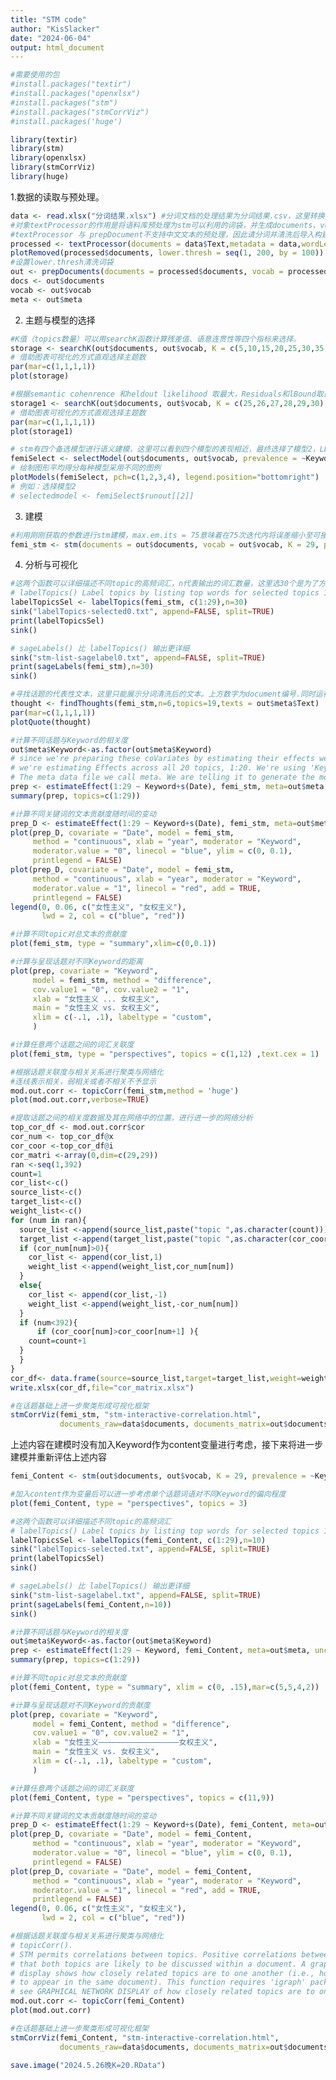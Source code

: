 ---
title: "STM code"
author: "KisSlacker"
date: "2024-06-04"
output: html_document
---
```{r}
#需要使用的包
#install.packages("textir")
#install.packages("openxlsx")
#install.packages("stm")
#install.packages("stmCorrViz")
#install.packages('huge')
```

```{r}
library(textir)
library(stm)
library(openxlsx)
library(stmCorrViz)
library(huge)
```
1.数据的读取与预处理。
```{r}
data <- read.xlsx("分词结果.xlsx") #分词文档的处理结果为分词结果.csv，这里转换为xlsx文件使用
#对象textProcessor的作用是将语料库预处理为stm可以利用的词袋，并生成documents、vocab、和meta三个重要变量，还可以根据设定的wordLength参数删除不在长度范围内的词，并进一步利用plotRemoved函数生成关于门槛设置与移除的document、word、token的数量的关系，从而确定接下来的lower.thresh参数
#textProcessor 与 prepDocument不支持中文文本的预处理，因此请分词并清洗后导入构建词袋,英文文本无需进行此操作
processed <- textProcessor(documents = data$Text,metadata = data,wordLengths = c(1,Inf))
plotRemoved(processed$documents, lower.thresh = seq(1, 200, by = 100))
#设置lower.thresh清洗词袋
out <- prepDocuments(documents = processed$documents, vocab = processed$vocab, meta = processed$meta, lower.thresh = 15)
docs <- out$documents
vocab <- out$vocab
meta <- out$meta
```
2. 主题与模型的选择
```{r}
#K值（topics数量）可以用searchK函数计算残差值、语意连贯性等四个指标来选择。
storage <- searchK(out$documents, out$vocab, K = c(5,10,15,20,25,30,35,40,45,50,55,60), data = meta,prevalence = ~Keyword+s(Date))
# 借助图表可视化的方式直观选择主题数
par(mar=c(1,1,1,1))
plot(storage)
```

```{r}
#根据semantic cohenrence 和heldout likelihood 取最大，Residuals和lBound取最小的原则，将范围细化至25-30，并最终选取29作为K值
storage1 <- searchK(out$documents, out$vocab, K = c(25,26,27,28,29,30), data = meta,prevalence = ~Keyword+s(Date))
# 借助图表可视化的方式直观选择主题数
par(mar=c(1,1,1,1))
plot(storage1)
```

```{r}
# stm有四个备选模型进行语义建模，这里可以看到四个模型的表现相近，最终选择了模型2，LDA模型
femiSelect <- selectModel(out$documents, out$vocab, prevalence = ~Keyword+s(Date), K = 29,  max.em.its = 75, data = out$meta, runs = 20, seed = 8458159)
# 绘制图形平均得分每种模型采用不同的图例
plotModels(femiSelect, pch=c(1,2,3,4), legend.position="bottomright")
# 例如：选择模型2
# selectedmodel <- femiSelect$runout[[2]]
```
3. 建模
```{r}
#利用刚刚获取的参数进行stm建模，max.em.its = 75意味着在75次迭代内将误差缩小至可接受的范围
femi_stm <- stm(documents = out$documents, vocab = out$vocab, K = 29, prevalence = ~Keyword+s(Date), max.em.its = 75, data = out$meta, init.type = "LDA")
```
4. 分析与可视化

```{r}
#这两个函数可以详细描述不同topic的高频词汇，n代表输出的词汇数量，这里选30个是为了方便话题命名。
# labelTopics() Label topics by listing top words for selected topics 1 to 5.
labelTopicsSel <- labelTopics(femi_stm, c(1:29),n=30)
sink("labelTopics-selected0.txt", append=FALSE, split=TRUE)
print(labelTopicsSel)
sink()

# sageLabels() 比 labelTopics() 输出更详细
sink("stm-list-sagelabel0.txt", append=FALSE, split=TRUE)
print(sageLabels(femi_stm),n=30)
sink()
```
```{r}
#寻找话题的代表性文本，这里只能展示分词清洗后的文本。上方数字为document编号.同时运行29个topics似乎可能导致程序崩溃。
thought <- findThoughts(femi_stm,n=6,topics=19,texts = out$meta$Text)
par(mar=c(1,1,1,1))
plotQuote(thought)
```

```{r}
#计算不同话题与Keyword的相关度
out$meta$Keyword<-as.factor(out$meta$Keyword)
# since we're preparing these coVariates by estimating their effects we call these estimated effects 'prep'
# we're estimating Effects across all 20 topics, 1:20. We're using 'Keyword' and normalized 'day,' using the topic model femi_stm. 
# The meta data file we call meta. We are telling it to generate the model while accounting for all possible uncertainty. Note: when estimating effects of one covariate, others are held at their mean
prep <- estimateEffect(1:29 ~ Keyword+s(Date), femi_stm, meta=out$meta, uncertainty = "Global")
summary(prep, topics=c(1:29))
```

```{r}
#计算不同关键词的文本贡献度随时间的变动
prep_D <- estimateEffect(1:29 ~ Keyword+s(Date), femi_stm, meta=out$meta, uncertainty = "Global")
plot(prep_D, covariate = "Date", model = femi_stm,
     method = "continuous", xlab = "year", moderator = "Keyword",
     moderator.value = "0", linecol = "blue", ylim = c(0, 0.1),
     printlegend = FALSE)
plot(prep_D, covariate = "Date", model = femi_stm,
     method = "continuous", xlab = "year", moderator = "Keyword",
     moderator.value = "1", linecol = "red", add = TRUE,
     printlegend = FALSE)
legend(0, 0.06, c("女性主义", "女权主义"),
       lwd = 2, col = c("blue", "red"))
```

```{r}
#计算不同topic对总文本的贡献度
plot(femi_stm, type = "summary",xlim=c(0,0.1))
```




```{r}
#计算与呈现话题对不同Keyword的距离
plot(prep, covariate = "Keyword", 
     model = femi_stm, method = "difference",
     cov.value1 = "0", cov.value2 = "1",
     xlab = "女性主义 ... 女权主义",
     main = "女性主义 vs. 女权主义",
     xlim = c(-.1, .1), labeltype = "custom",
     )
```

```{r}
#计算任意两个话题之间的词汇关联度
plot(femi_stm, type = "perspectives", topics = c(1,12) ,text.cex = 1)
```

```{r}
#根据话题关联度与相关关系进行聚类与网络化
#连线表示相关，弱相关或者不相关不予显示
mod.out.corr <- topicCorr(femi_stm,method = 'huge')
plot(mod.out.corr,verbose=TRUE)
```
```{r}
#提取话题之间的相关度数据及其在网络中的位置，进行进一步的网络分析
top_cor_df <- mod.out.corr$cor
cor_num <- top_cor_df@x
cor_coor <-top_cor_df@i
cor_matri <-array(0,dim=c(29,29))
ran <-seq(1,392)
count=1
cor_list<-c()
source_list<-c()
target_list<-c()
weight_list<-c()
for (num in ran){
  source_list <-append(source_list,paste("topic ",as.character(count)))
  target_list <-append(target_list,paste("topic ",as.character(cor_coor[num]+1)))
  if (cor_num[num]>0){
    cor_list <- append(cor_list,1)
    weight_list <-append(weight_list,cor_num[num])
  }
  else{
    cor_list <- append(cor_list,-1)
    weight_list <-append(weight_list,-cor_num[num])
  }
  if (num<392){
      if (cor_coor[num]>cor_coor[num+1] ){
    count=count+1
  }
  }
}
cor_df<- data.frame(source=source_list,target=target_list,weight=weight_list,correlation=cor_list)
write.xlsx(cor_df,file="cor_matrix.xlsx")
```

```{r}
#在话题基础上进一步聚类形成可视化框架
stmCorrViz(femi_stm, "stm-interactive-correlation.html", 
           documents_raw=data$documents, documents_matrix=out$documents)
```
上述内容在建模时没有加入Keyword作为content变量进行考虑，接下来将进一步建模并重新评估上述内容

```{r}

femi_Content <- stm(out$documents, out$vocab, K = 29, prevalence = ~Keyword +s(Date), content = ~Keyword, max.em.its = 75, data = out$meta, init.type = "LDA")

```

```{r}
#加入content作为变量后可以进一步考虑单个话题词语对不同Keyword的偏向程度
plot(femi_Content, type = "perspectives", topics = 3)
```

```{r}
#这两个函数可以详细描述不同topic的高频词汇
# labelTopics() Label topics by listing top words for selected topics 1 to 5.
labelTopicsSel <- labelTopics(femi_Content, c(1:29),n=10)
sink("labelTopics-selected.txt", append=FALSE, split=TRUE)
print(labelTopicsSel)
sink()

# sageLabels() 比 labelTopics() 输出更详细
sink("stm-list-sagelabel.txt", append=FALSE, split=TRUE)
print(sageLabels(femi_Content,n=10))
sink()
```

```{r}
#计算不同话题与Keyword的相关度
out$meta$Keyword<-as.factor(out$meta$Keyword)
prep <- estimateEffect(1:29 ~ Keyword, femi_Content, meta=out$meta, uncertainty = "Global")
summary(prep, topics=c(1:29))

```
```{r}
#计算不同topic对总文本的贡献度
plot(femi_Content, type = "summary", xlim = c(0, .15),mar=c(5,5,4,2))

```

```{r}
#计算与呈现话题对不同Keyword的贡献度
plot(prep, covariate = "Keyword", 
     model = femi_Content, method = "difference",
     cov.value1 = "0", cov.value2 = "1",
     xlab = "女性主义——————————————————女权主义",
     main = "女性主义 vs. 女权主义",
     xlim = c(-.1, .1), labeltype = "custom",
     )
```

```{r}
#计算任意两个话题之间的词汇关联度
plot(femi_Content, type = "perspectives", topics = c(11,9))
```
```{r}
#计算不同关键词的文本贡献度随时间的变动
prep_D <- estimateEffect(1:29 ~ Keyword+s(Date), femi_Content, meta=out$meta, uncertainty = "Global")
plot(prep_D, covariate = "Date", model = femi_Content,
     method = "continuous", xlab = "year", moderator = "Keyword",
     moderator.value = "0", linecol = "blue", ylim = c(0, 0.1),
     printlegend = FALSE)
plot(prep_D, covariate = "Date", model = femi_Content,
     method = "continuous", xlab = "year", moderator = "Keyword",
     moderator.value = "1", linecol = "red", add = TRUE,
     printlegend = FALSE)
legend(0, 0.06, c("女性主义", "女权主义"),
       lwd = 2, col = c("blue", "red"))
```


```{r}
#根据话题关联度与相关关系进行聚类与网络化
# topicCorr().
# STM permits correlations between topics. Positive correlations between topics indicate
# that both topics are likely to be discussed within a document. A graphical network
# display shows how closely related topics are to one another (i.e., how likely they are
# to appear in the same document). This function requires 'igraph' package.
# see GRAPHICAL NETWORK DISPLAY of how closely related topics are to one another, (i.e., how likely they are to appear in the same document) Requires 'igraph' package
mod.out.corr <- topicCorr(femi_Content)
plot(mod.out.corr)
```

```{r}
#在话题基础上进一步聚类形成可视化框架
stmCorrViz(femi_Content, "stm-interactive-correlation.html", 
           documents_raw=data$documents, documents_matrix=out$documents)
```
```{r}
save.image("2024.5.26晚K=20.RData")
```


